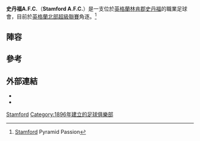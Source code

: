 {{Infobox football club
| clubname    = 史丹福A.F.C.
| image       = <!-- 檔案不存在 [[File:Stamford_AFC_new_club_crest_released_July_2012.png|Stamford AFC]] -->
| fullname    = 史丹福足球俱樂部
| nickname    = The Daniels
| founded     = {{start date and age|df=yes|1896}}
| dissolved   =
| ground      = The Zeeco Stadium, Borderville Sports Centre, 史丹福
| capacity    = 2,000 (250 seated)
| chairman    = Bob Feetham
| manager     = [[David_Staff|David Staff]]
| league      = [[英格蘭北部超級聯賽|英格蘭北部超級聯賽]]
| season      = 2014–15
| position    = [[英格蘭北部超級聯賽|英格蘭北部超級聯賽]]20名
| pattern_la1 = |pattern_b1=|pattern_ra1=
| leftarm1 = FF0000|body1=FF0000|rightarm1=FF0000
| shorts1 = FF0000|socks1=FF0000
| pattern_la2 = |pattern_b2=|pattern_ra2=
| leftarm2 = FFFFFF|body2=FFFFFF|rightarm2=FFFFFF
| shorts2 = 000000|socks2=000000
}}
'''史丹福A.F.C.'''（'''Stamford A.F.C.'''）是一支位於[[英格蘭|英格蘭]][[林肯郡|林肯郡]][[史丹福|史丹福]]的職業足球會，目前於[[英格蘭北部超級聯賽|英格蘭北部超級聯賽]]角逐。<ref>[http://www.pyramidpassion.co.uk/html/stamford.html Stamford] {{Wayback|url=http://www.pyramidpassion.co.uk/html/stamford.html |date=20200122062513 }} Pyramid Passion</ref>

==陣容==
{{updated|2014年4月29日}}
{{Fs start}}
{{Fs player|no=|nat=ENG|name=Andrew Stevens|pos=GK}}
{{Fs player|no=|nat=ENG|name=Tom Batchelor|pos=DF}}
{{Fs player|no=|nat=ENG|name=[[Gareth_Jellyman|Gareth Jellyman]]|pos=DF}}
{{Fs player|no=|nat=ENG|name=Richard Jones|pos=DF}}
{{Fs player|no=|nat=ENG|name=Ryan Clark|pos=DF}}
{{Fs player|no=|nat=ENG|name=Nathan Fox|pos=DF}}
{{Fs player|no=|nat=ENG|name=Dalton Beetles|pos=DF}}
{{Fs player|no=|nat=ENG|name=Lewis Carr|pos=DF}}
{{Fs player|no=|nat=ENG|name=Tom McGowan|pos=MF}}
{{Fs mid}}
{{Fs player|no=|nat=ENG|name=Courtney Meade|pos=MF}}
{{Fs player|no=|nat=ENG|name=Dan Clements|pos=MF}}
{{Fs player|no=|nat=ENG|name=Dan Lawlor|pos=MF}}
{{Fs player|no=|nat=ENG|name=[[Jon_Challinor|Jon Challinor]]|pos=MF}}
{{Fs player|no=|nat=ENG|name=Shawn Richards|pos=MF}}
{{Fs player|no=|nat=ENG|name=[[David_Staff|David Staff]]|pos=MF}}
{{Fs player|no=|nat=SKN|name=[[Ryan_Robbins_(footballer)|Ryan Robbins]]|pos=FW}}
{{Fs player|no=|nat=ENG|name=Greg Smith|pos=FW}}
{{Fs player|no=|nat=Antigua and Barbuda|name=Jordan Smith|pos=FW}}
{{Fs end}}

==參考==
{{reflist}}

==外部連結==
*{{cite web |url=http://www.stamfordafc.net/ |title=Club website |access-date=2015-05-15 |archive-date=2016-11-06 |archive-url=https://web.archive.org/web/20161106205859/http://www.stamfordafc.net/ |dead-url=no }}
*{{cite web|last1=Harvey|first1=Bob|title=Borderville: New home for The Daniels|url=http://www.geograph.org.uk/snippet/12313|website=Geograph Project (collection of photographs)|accessdate=15 November 2014|archive-date=2019-12-07|archive-url=https://web.archive.org/web/20191207032203/https://www.geograph.org.uk/snippet/12313|dead-url=no}}

[[Category:林肯郡足球俱樂部|Stamford]]
[[Category:1896年建立的足球俱樂部|Category:1896年建立的足球俱樂部]]